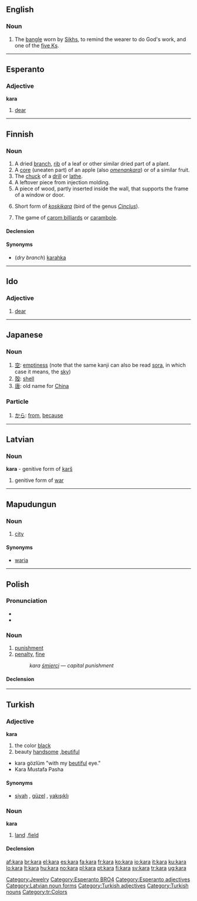 {{also|Kara}}
==English==
{{wikipedia}}
===Noun===
{{en-noun}}

# {{context|Sikhism}} The [[bangle]] worn by [[Sikh]]s, to remind the wearer to do God's work, and one of the [[five Ks]]. 

[[Category:Jewelry]]

----

==Esperanto==

===Adjective===
'''kara'''

# [[dear]]

[[Category:Esperanto BRO4]]
[[Category:Esperanto adjectives]]

----

==Finnish==

===Noun===
{{infl|fi|noun}}

# A dried [[branch]], [[rib]] of a leaf or other similar dried part of a plant.
# A [[core]] (uneaten part) of an apple (also ''[[omenankara]]'') or of a similar fruit.
# The [[chuck]] of a [[drill]] or [[lathe]].
# A leftover piece from injection molding.
# A piece of wood, partly inserted inside the wall, that supports the frame of a window or door.
# {{birds|lang=fi}} Short form of ''[[koskikara]]'' (bird of the genus ''[[Cinclus]]'').
# The game of [[carom billiards]] or [[carambole]].

====Declension====
{{fi-decl-kala|kar}}

====Synonyms====
* (''dry branch'') [[karahka]]

----

==Ido==
===Adjective===
{{io-adj}}
# [[dear]]

----

==Japanese==

===Noun===
{{ja-noun|r|hira=から}}

# [[空]]: [[emptiness]] (note that the same kanji can also be read [[sora]], in which case it means, the [[sky]])
# [[殻]]: [[shell]]
# [[唐]]: old name for [[China]]

===Particle===
{{ja-pos|r|particle|hira=から}}

# [[から]]: [[from]], [[because]]

----

==Latvian==

===Noun===
'''kara''' - genitive form of [[karš]]

# genitive form of [[war]]
{{lv-noun-d1|kar|š}}

[[Category:Latvian noun forms]]

----

==Mapudungun==

===Noun===
{{infl|arn|noun|using Raguileo Alphabet}}

# [[city]]

====Synonyms====
* [[waria]]

----

==Polish==
{{wikipedia|lang=pl|dab=Kara}}

===Pronunciation===
* {{IPA|lang=pl|[ˈkara]}}
* {{audio|Pl-kara.ogg|Audio}}

===Noun===
{{infl|pl|noun|g=f}}

# [[punishment]]
# [[penalty]], [[fine]]
#: ''kara [[śmierć|śmierci]]'' &mdash; ''capital punishment''

====Declension====
{{pl-decl-noun-f|ka|r}}

----

==Turkish==

===Adjective===
'''kara'''

# the color [[black]]
# beauty  [[handsome]] ,[[beutiful]]
*kara gözlüm  "with my [[beutiful]] eye."
*Kara Mustafa Pasha 

{{Wikipedia|Kara Mustafa Pasha}}

====Synonyms====
* [[siyah]] , [[güzel]] , [[yakışıklı]]

===Noun===
'''kara'''

# [[land]] ,[[field]]

====Declension====
{{tr-decl-noun|kara|karalar
|karayı|karaları
|karaya|karalara
|karada|karalarda
|karadan|karalardan
|karanın|karaların}}

[[Category:Turkish adjectives]]
[[Category:Turkish nouns]]
[[Category:tr:Colors]]

[[af:kara]]
[[br:kara]]
[[el:kara]]
[[es:kara]]
[[fa:kara]]
[[fr:kara]]
[[ko:kara]]
[[io:kara]]
[[it:kara]]
[[ku:kara]]
[[lo:kara]]
[[lt:kara]]
[[hu:kara]]
[[no:kara]]
[[pl:kara]]
[[pt:kara]]
[[fi:kara]]
[[sv:kara]]
[[tr:kara]]
[[ug:kara]]
